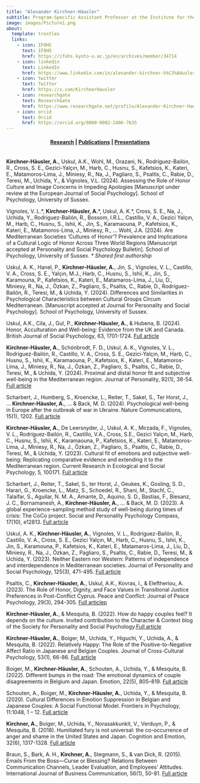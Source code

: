 ```yaml
---
title: "Alexander Kirchner-Häusler"
subtitle: Program-Specific Assistant Professor at the Institute for the Future of Human Society (IFOHS) at Kyoto University. <br><br> Affiliated researcher at the University of Sussex and KU Leuven. 
image: images/Picture1.png
about:
  template: trestles
  links:
    - icon: IFOHS
      text: IFOHS
      href: https://ifohs.kyoto-u.ac.jp/en/archives/member/34714
    - icon: linkedin
      text: LinkedIn
      href: https://www.linkedin.com/in/alexander-kirchner-h%C3%A4usler-phd-222a54159/      
    - icon: twitter
      text: Twitter
      href: https://x.com/KirchnerHausler
    - icon: researchgate
      text: ResearchGate
      href: https://www.researchgate.net/profile/Alexander-Kirchner-Haeusler?ev=hdr_xprf&_tp=eyJjb250ZXh0Ijp7ImZpcnN0UGFnZSI6ImhvbWUiLCJwYWdlIjoiaG9tZSIsInBvc2l0aW9uIjoiZ2xvYmFsSGVhZGVyIn19
    - icon: orcid
      text: Orcid
      href: https://orcid.org/0000-0002-2406-7635
---
```


<center>

<h4 class="navigation">

[Research](index.qmd) \| [Publications](publications.qmd) \| [Presentations](presentations.qmd)

</center>

</h4>

<br> **Kirchner-Häusler, A.**, Uskul, A.K., Wohl, M., Orazani, N., Rodríguez-Bailón, R., Cross, S. E., Gezici-Yalçın, M., Harb, C., Husnu, S., Kafetsios, K., Kateri, E., Matamoros-Lima, J., Miniesy, R., Na, J., Pagliaro, S., Psaltis, C., Rabie, D., Teresi, M., Uchida, Y., & Vignoles, V.L. (2024). Assessing the Role of Honor Culture and Image Concerns in Impeding Apologies \[Manuscript under review at the European Journal of Social Psychology\]. School of Psychology, University of Sussex.

Vignoles, V. L.\*, **Kirchner-Häusler, A.**\*, Uskul, A. K.\*, Cross, S. E., Na, J., Uchida, Y., Rodriguez-Bailón, R., Bossom, I.R.L., Castillo, V. A., Gezici Yalçın, M., Harb, C., Husnu, S., Ishii, K., Jin, S., Karamaouna, P., Kafetsios, K., Kateri, E., Matamoros-Lima, J., Miniesy, R., ... Wohl, J.A. (2024). Are Mediterranean Societies 'Cultures of Honor'? Prevalence and Implications of a Cultural Logic of Honor Across Three World Regions \[Manuscript accepted at Personality and Social Psychology Bulletin\]. School of Psychology, University of Sussex. *\* Shared first authorship*

Uskul, A. K., Hanel, P., **Kirchner-Häusler, A.**, Jin, S., Vignoles, V. L., Castillo, V. A., Cross, S. E., Yalçın, M.J., Harb, C., Husnu, S., Ishii, K., Jin, S., Karamouna, P., Kafetsios, K., Kateri, E., Matamaros-Lima, J., Liu, D., Miniesy, R., Na, J., Özkan, Z., Pagliaro, S., Psaltis, C., Rabie, D., Rodríguez-Bailón, R., Teresi, M., & Uchida, Y. (2024). Differences and Similarities in Psychological Characteristics between Cultural Groups Circum Mediterranean. \[Manuscript accepted at Journal for Personality and Social Psychology\]. School of Psychology, University of Sussex.

Uskul, A.K., Cila, J., Gul, P., **Kirchner-Häusler, A.**, & Hubena, B. (2024). Honor, Acculturation and Well-being: Evidence from the UK and Canada. British Journal of Social Psychology, 63, 1701-1724. [Full article](publications/Uskul et al. - 2024 - Honour, acculturation and well‐being Evidence from the UK and Canada.pdf)

**Kirchner-Häusler, A.**, Schönbrodt, F. D., Uskul, A. K., Vignoles, V. L., Rodríguez-Bailón, R., Castillo, V. A., Cross, S. E., Gezici-Yalçın, M., Harb, C., Husnu, S., Ishii, K., Karamaouna, P., Kafetsios, K., Kateri, E., Matamoros-Lima, J., Miniesy, R., Na, J., Özkan, Z., Pagliaro, S., Psaltis, C., Rabie, D., Teresi, M., & Uchida, Y. (2024). Proximal and distal honor fit and subjective well-being in the Mediterranean region. Journal of Personality, 92(1), 38-54. [Full article](publications/Kirchner‐Häusler et al. - 2024 - Proximal and distal honor fit and subjective well‐being in the Mediterranean region.pdf)

Scharbert, J., Humberg, S., Kroencke, L., Reiter, T., Sakel, S., Ter Horst, J., ... **Kirchner-Häusler, A.**, ... & Back, M. D. (2024). Psychological well-being in Europe after the outbreak of war in Ukraine. Nature Communications, 15(1), 1202. [Full article](publications/Scharbert et al. - 2024 - Psychological well-being in Europe after the outbreak of war in Ukraine.pdf)

**Kirchner-Häusler, A.**, De Leersnyder, J., Uskul, A. K., Mirzada, F., Vignoles, V. L., Rodríguez-Bailón, R., Castillo, V.A., Cross, S.E., Gezici Yalçın, M., Harb, C., Husnu, S., Ishii, K., Karamaouna, P., Kafetsios, K., Kateri, E., Matamoros-Lima, J., Miniesy, R., Na, J., Özkan, Z., Pagliaro, S., Psaltis, C., Rabie, D., Teresi, M., & Uchida, Y. (2023). Cultural fit of emotions and subjective well-being: Replicating comparative evidence and extending it to the Mediterranean region. Current Research in Ecological and Social Psychology, 5, 100171. [Full article](publications/Kirchner-Häusler et al. - 2023 - Cultural fit of emotions and subjective well-being Replicating comparative evidence and extending it to the Mediterranean region.pdf)

Scharbert, J., Reiter, T., Sakel, S., ter Horst, J., Geukes, K., Gosling, S. D., Harari, G., Kroencke, L., Matz, S., Schoedel, R., Shani, M., Stachl, C., Talaifar, S., Aguilar, N. M. A., Amante, D., Aquino, S. D., Bastias, F., Biesanz, J. C., Bornamanesh, A., **Kirchner-Häusler, A.**, ... & Back, M. D. (2023). A global experience-sampling method study of well-being during times of crisis: The CoCo project. Social and Personality Psychology Compass, 17(10), e12813. [Full article](publications/Scharbert et al. - 2023 - A global experience‐sampling method study of well‐being during times of crisis The CoCo project.pdf)

Uskul, A. K., **Kirchner-Häusler, A.**, Vignoles, V. L., Rodríguez-Bailón, R., Castillo, V. A., Cross, S. E., Gezici Yalçın, M., Harb, C., Husnu, S., Ishii, K., Jin, S., Karamouna, P., Kafetsios, K., Kateri, E., Matamaros-Lima, J., Liu, D., Miniesy, R., Na, J., Özkan, Z., Pagliaro, S., Psaltis, C., Rabie, D., Teresi, M., & Uchida, Y. (2023). Neither Eastern nor Western: Patterns of independence and interdependence in Mediterranean societies. Journal of Personality and Social Psychology, 125(3), 471-495. [Full article](publications/Uskul - 2023 - Neither Eastern nor Western Patterns of Independence and.pdf)

Psaltis, C., **Kirchner-Häusler, A.**, Uskul, A.K., Kovras, I., & Eleftheriou, A. (2023). The Role of Honor, Dignity, and Face Values in Transitional Justice Preferences in Post-Conflict Cyprus. Peace and Conflict: Journal of Peace Psychology, 29(3), 294-305. [Full articlep](publications/Psaltis et al. - 2023 - Role of honor, dignity, and face values in transitional justice in postconflict cyprus.pdf)

**Kirchner-Häusler, A.**, & Mesquita, B. (2022). How do happy couples feel? It depends on the culture. Invited contribution to the Character & Context blog of the Society for Personality and Social Psychology.[Full article](https://spsp.org/news/character-and-context-blog/kirchner-hausler-mesquita-culture-couples-satisfaction)

**Kirchner-Häusler, A.**, Boiger, M., Uchida, Y., Higuchi, Y., Uchida, A., & Mesquita, B. (2022). Relatively Happy: The Role of the Positive-to-Negative Affect Ratio in Japanese and Belgian Couples. Journal of Cross-Cultural Psychology, 53(1), 66-86. [Full article](publications/Kirchner-Häusler et al. - 2022 - Relatively Happy The Role of the Positive-to-Negative Affect Ratio in Japanese and Belgian Couples.pdf)

Boiger, M., **Kirchner-Häusler, A.**, Schouten, A., Uchida, Y., & Mesquita, B. (2022). Different bumps in the road: The emotional dynamics of couple disagreements in Belgium and Japan. Emotion, 22(5), 805–819. [Full article](https://lirias.kuleuven.be/retrieve/596308)

Schouten, A., Boiger, M., **Kirchner-Häusler, A.**, Uchida, Y., & Mesquita, B. (2020). Cultural Differences in Emotion Suppression in Belgian and Japanese Couples: A Social Functional Model. Frontiers in Psychology, 11:1048, 1 – 12. [Full article](https://www.frontiersin.org/journals/psychology/articles/10.3389/fpsyg.2020.01048/full)

**Kirchner, A.**, Boiger, M., Uchida, Y., Norasakkunkit, V., Verduyn, P., & Mesquita, B. (2018). Humiliated fury is not universal: the co-occurrence of anger and shame in the United States and Japan. Cognition and Emotion, 32(6), 1317-1328. [Full article](https://www.tandfonline.com/doi/abs/10.1080/02699931.2017.1414686)

Braun, S., Bark, A. H., **Kirchner, A.**, Stegmann, S., & van Dick, R. (2015). Emails From the Boss—Curse or Blessing? Relations Between Communication Channels, Leader Evaluation, and Employees’ Attitudes. International Journal of Business Communication, 56(1), 50-81. [Full article](https://journals.sagepub.com/doi/abs/10.1177/2329488415597516)
